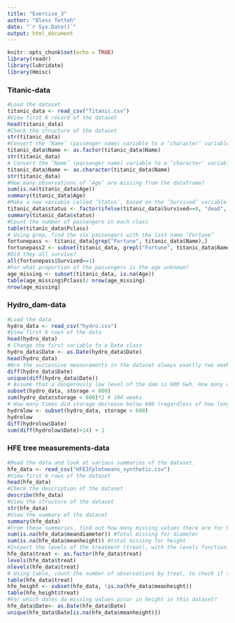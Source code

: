 ```yaml
---
title: "Exercise_3"
author: "Bless Tetteh"
date: "`r Sys.Date()`"
output: html_document
---
```


```r
knitr::opts_chunk$set(echo = TRUE)
library(readr)
library(lubridate)
library(Hmisc)
```

### Titanic-data
```r
#Load the dataset
titanic_data <- read_csv("Titanic.csv")
#View first 6 record of the dataset
head(titanic_data)
#Check the structure of the dataset
str(titanic_data)
#Convert the ’Name’ (passenger name) variable to a ’character’ variable, and store it in the dataframe. 
titanic_data$Name <- as.factor(titanic_data$Name)
str(titanic_data)
# Convert the ’Name’ (passenger name) variable to a ’character’ variable, and store it in the dataframe.
titanic_data$Name <- as.character(titanic_data$Name)
str(titanic_data)
#How many observations of ’Age’ are missing from the dataframe?
sum(is.na(titanic_data$Age))
summary(titanic_data$Age)
#Make a new variable called ’Status’, based on the ’Survived’ variable already in the dataset
titanic_data$status <- factor(ifelse(titanic_data$Survived==0, "dead", "alive"))
summary(titanic_data$status)
#Count the number of passengers in each class
table(titanic_data$Pclass)
# Using grep, find the six passengers with the last name ’Fortune’
fortunepass <- titanic_data[grep("Fortune", titanic_data$Name),]
fortunepass2 <- subset(titanic_data, grepl("Fortune", titanic_data$Name))
#Did they all survive?
all(fortunepass$Survived==1)
#For what proportion of the passengers is the age unknown?
age_missing <- subset(titanic_data, is.na(Age))
table(age_missing$Pclass)/ nrow(age_missing)
nrow(age_missing)
```
### Hydro_dam-data
```r
#Load the data
hydro_data <- read_csv("hydro.csv")
#View first 6 rows of the data
head(hydro_data)
# Change the first variable to a Date class
hydro_data$Date <- as.Date(hydro_data$Date)
head(hydro_data)
#Are the successive measurements in the dataset always exactly two week apart?
diff(hydro_data$Date)
unique(diff(hydro_data$Date))
# Assume that a dangerously low level of the dam is 600 Gwh. How many weeks was the dam level equal to or lower than this value?
subset(hydro_data, storage < 600)
sum(hydro_data$storage < 600)*2 # 104 weeks
# How many times did storage decrease below 600 (regardless of how long it remained below 600)?
hydrolow <- subset(hydro_data, storage < 600)
hydrolow
diff(hydrolow$Date)
sum(diff(hydrolow$Date)>14) + 1
```
### HFE tree measurements-data
```r
#Read the data and look at various summaries of the dataset.
hfe_data <- read_csv("HFEIFplotmeans_synthetic.csv")
#View first 6 rows of the dataset
head(hfe_data)
#Check the description of the dataset
describe(hfe_data)
#View the structure of the dataset
str(hfe_data)
#View the summary of the dataset
summary(hfe_data)
#From these summaries, find out how many missing values there are for height and diameter. Also count the number of missing values
sum(is.na(hfe_data$meandiameter)) #Total missing for diameter
sum(is.na(hfe_data$meanheight)) #total missing for height
#Inspect the levels of the treatment (treat), with the levels function. Also count the number of levels with the nlevels function. Now assign new levels to the factor, replacing the abbreviations with a more informative label.
hfe_data$treat <- as.factor(hfe_data$treat)
levels(hfe_data$treat)
nlevels(hfe_data$treat)
# Using table, count the number of observations by treat, to check if the dataset is balanced. Be aware that table simply counts the number of rows, regardless of missing values. Now take a subset of the dataset where height is not missing, and check the number of observations again.
table(hfe_data$treat)
hfe_height <- subset(hfe_data, !is.na(hfe_data$meanheight))
table(hfe_height$treat)
#For which dates do missing values occur in height in this dataset?
hfe_data$Date<- as.Date(hfe_data$Date)
unique(hfe_data$Date[is.na(hfe_data$meanheight)])
```
